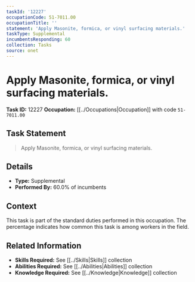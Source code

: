 ```yaml
---
taskId: '12227'
occupationCode: 51-7011.00
occupationTitle: ''
statement: 'Apply Masonite, formica, or vinyl surfacing materials.'
taskType: Supplemental
incumbentsResponding: 60
collection: Tasks
source: onet
---
```

# Apply Masonite, formica, or vinyl surfacing materials.

**Task ID:** 12227
**Occupation:** [[../Occupations|Occupation]] with code `51-7011.00`

## Task Statement

> Apply Masonite, formica, or vinyl surfacing materials.

## Details

- **Type:** Supplemental
- **Performed By:** 60.0% of incumbents

## Context

This task is part of the standard duties performed in this occupation. The percentage indicates how common this task is among workers in the field.

## Related Information

- **Skills Required:** See [[../Skills|Skills]] collection
- **Abilities Required:** See [[../Abilities|Abilities]] collection
- **Knowledge Required:** See [[../Knowledge|Knowledge]] collection
